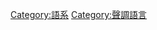 {{catmore}}
{{Commonscat|Nilo-Saharan languages}}

[[Category:語系|Category:語系]]
[[Category:聲調語言|Category:聲調語言]]